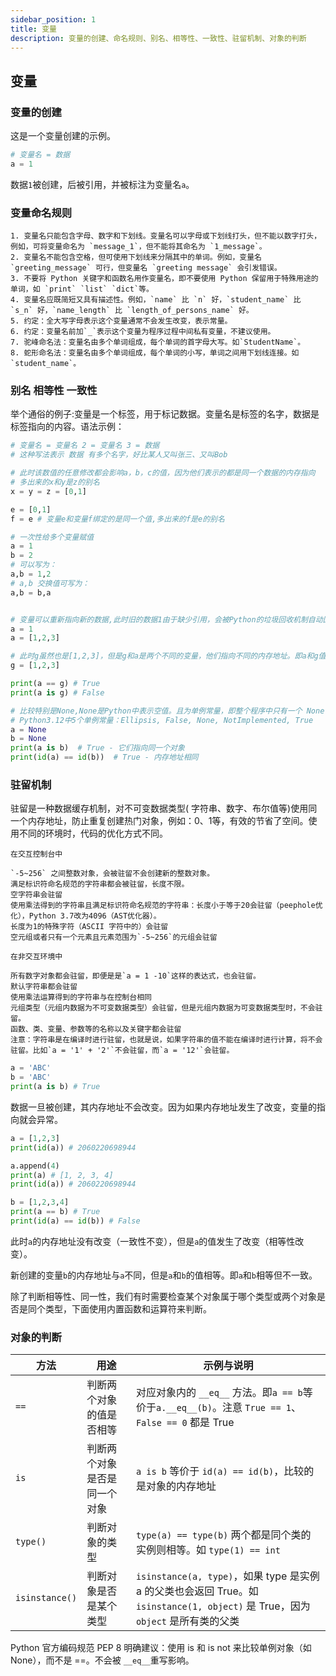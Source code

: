 ```yaml
---
sidebar_position: 1
title: 变量
description: 变量的创建、命名规则、别名、相等性、一致性、驻留机制、对象的判断
---
```


## 变量

### 变量的创建

这是一个变量创建的示例。

```python showLineNumbers
# 变量名 = 数据
a = 1
```
<Highlight>数据`1`被创建，后被引用，并被标注为变量名`a`。</Highlight>

### 变量命名规则

```text
1. 变量名只能包含字母、数字和下划线。变量名可以字母或下划线打头，但不能以数字打头，例如，可将变量命名为 `message_1`，但不能将其命名为 `1_message`。
2. 变量名不能包含空格，但可使用下划线来分隔其中的单词。例如，变量名 `greeting_message` 可行，但变量名 `greeting message` 会引发错误。
3. 不要将 Python 关键字和函数名用作变量名，即不要使用 Python 保留用于特殊用途的单词，如 `print` `list` `dict`等。
4. 变量名应既简短又具有描述性。例如，`name` 比 `n` 好，`student_name` 比 `s_n` 好，`name_length` 比 `length_of_persons_name` 好。
5. 约定：全大写字母表示这个变量通常不会发生改变，表示常量。
6. 约定：变量名前加`_`表示这个变量为程序过程中间私有变量，不建议使用。
7. 驼峰命名法：变量名由多个单词组成，每个单词的首字母大写。如`StudentName`。
8. 蛇形命名法：变量名由多个单词组成，每个单词的小写，单词之间用下划线连接。如`student_name`。
```

### 别名 相等性 一致性

举个通俗的例子:变量是一个标签，用于标记数据。变量名是标签的名字，数据是标签指向的内容。语法示例：

```python showLineNumbers
# 变量名 = 变量名 2 = 变量名 3 = 数据 
# 这种写法表示 数据 有多个名字，好比某人又叫张三、又叫Bob

# 此时该数值的任意修改都会影响a，b，c的值，因为他们表示的都是同一个数据的内存指向
# 多出来的x和y是z的别名
x = y = z = [0,1]

e = [0,1]
f = e # 变量e和变量f绑定的是同一个值,多出来的f是e的别名

# 一次性给多个变量赋值
a = 1 
b = 2
# 可以写为：
a,b = 1,2
# a,b 交换值可写为：
a,b = b,a


# 变量可以重新指向新的数据,此时旧的数据1由于缺少引用，会被Python的垃圾回收机制自动回收。
a = 1
a = [1,2,3]

# 此时g虽然也是[1,2,3]，但是g和a是两个不同的变量，他们指向不同的内存地址。即a和g值相等,但不是同一个对象。
g = [1,2,3]

print(a == g) # True
print(a is g) # False

# 比较特别是None,None是Python中表示空值。且为单例常量，即整个程序中只有一个 None 对象
# Python3.12中5个单例常量：Ellipsis, False, None, NotImplemented, True
a = None
b = None
print(a is b)  # True - 它们指向同一个对象
print(id(a) == id(b))  # True - 内存地址相同
```
### 驻留机制

驻留是一种数据缓存机制，对不可变数据类型( 字符串、数字、布尔值等)使用同一个内存地址，防止重复创建热门对象，例如：0、1等，有效的节省了空间。使用不同的环境时，代码的优化方式不同。

```text showLineNumbers
在交互控制台中

`-5~256` 之间整数对象，会被驻留不会创建新的整数对象。
满足标识符命名规范的字符串都会被驻留，长度不限。
空字符串会驻留
使用乘法得到的字符串且满足标识符命名规范的字符串：长度小于等于20会驻留（peephole优化），Python 3.7改为4096（AST优化器）。
长度为1的特殊字符（ASCII 字符中的）会驻留
空元组或者只有一个元素且元素范围为`-5~256`的元组会驻留

在非交互环境中

所有数字对象都会驻留，即便是是`a = 1 -10`这样的表达式，也会驻留。
默认字符串都会驻留
使用乘法运算得到的字符串与在控制台相同
元组类型（元组内数据为不可变数据类型）会驻留，但是元组内数据为可变数据类型时，不会驻留。
函数、类、变量、参数等的名称以及关键字都会驻留
注意：字符串是在编译时进行驻留，也就是说，如果字符串的值不能在编译时进行计算，将不会驻留。比如`a = '1' + '2'`不会驻留，而`a = '12'`会驻留。
```

```python showLineNumbers
a = 'ABC'
b = 'ABC'
print(a is b) # True
```

数据一旦被创建，其内存地址不会改变。因为如果内存地址发生了改变，变量的指向就会异常。

```python showLineNumbers
a = [1,2,3]
print(id(a)) # 2060220698944

a.append(4)
print(a) # [1, 2, 3, 4]
print(id(a)) # 2060220698944

b = [1,2,3,4]
print(a == b) # True
print(id(a) == id(b)) # False
```

此时`a`的内存地址没有改变（一致性不变），但是`a`的值发生了改变（相等性改变）。

新创建的变量`b`的内存地址与`a`不同，但是`a`和`b`的值相等。即`a`和`b`相等但不一致。

除了判断相等性、同一性，我们有时需要检查某个对象属于哪个类型或两个对象是否是同个类型，下面使用内置函数和运算符来判断。

### 对象的判断

| 方法 | 用途 | 示例与说明 |
|------|------|------------|
| `==` | 判断两个对象的值是否相等 | 对应对象内的 `__eq__` 方法。即`a == b`等价于`a.__eq__(b)`。注意 `True == 1`、`False == 0` 都是 True |
| `is` | 判断两个对象是否是同一个对象 | `a is b` 等价于 `id(a) == id(b)`，比较的是对象的内存地址 |
| `type()` | 判断对象的类型 | `type(a) == type(b)` 两个都是同个类的实例则相等。如 `type(1) == int` |
| `isinstance()` | 判断对象是否是某个类型 | `isinstance(a, type)`，如果 type 是实例 a 的父类也会返回 True。如 `isinstance(1, object)` 是 True，因为 `object` 是所有类的父类 |

Python 官方编码规范 PEP 8 明确建议：使用 is 和 is not 来比较单例对象（如 None），而不是 ==。不会被 `__eq__`重写影响。